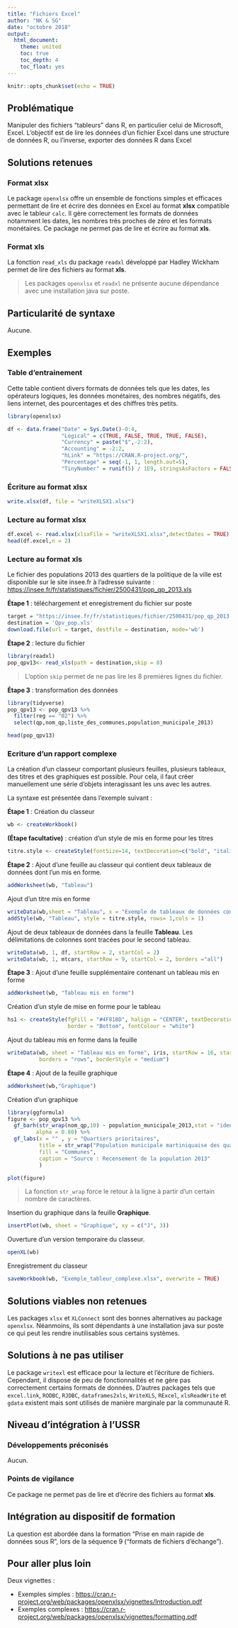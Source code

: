 ---
title: "Fichiers Excel"
author: "NK & SG"
date: "octobre 2018"
output:
  html_document:
    theme: united
    toc: true
    toc_depth: 4
    toc_float: yes
---

```{r setup, include=FALSE}
knitr::opts_chunk$set(echo = TRUE)
```

## Problématique

Manipuler des fichiers "tableurs" dans R, en particulier celui de Microsoft, Excel. L'objectif est de lire les données d'un fichier Excel dans une structure de données R, ou l'inverse, exporter des données R dans Excel

## Solutions retenues

### Format **xlsx**

Le package `openxlsx` offre un ensemble de fonctions simples et efficaces permettant de lire et écrire des données en Excel au format **xlsx** compatible avec le tableur `calc`. Il gère correctement les formats de données notamment les dates, les nombres très proches de zéro et les formats monétaires. Ce package ne permet pas de lire et écrire au format **xls**.

### Format **xls**

La fonction `read_xls` du package `readxl` développé par Hadley Wickham permet de lire des fichiers au format **xls**. 

> Les packages `openxlsx` et `readxl` ne présente aucune dépendance avec une installation java sur poste. 

## Particularité de syntaxe

Aucune. 

## Exemples

### Table d'entrainement

Cette table contient divers formats de données tels que les dates, les opérateurs logiques, les données monétaires, des nombres négatifs, des liens internet, des pourcentages et des chiffres très petits. 

```{r}
library(openxlsx)

df <- data.frame("Date" = Sys.Date()-0:4,
                 "Logical" = c(TRUE, FALSE, TRUE, TRUE, FALSE),
                 "Currency" = paste("$",-2:2),
                 "Accounting" = -2:2,
                 "hLink" = "https://CRAN.R-project.org/",
                 "Percentage" = seq(-1, 1, length.out=5),
                 "TinyNumber" = runif(5) / 1E9, stringsAsFactors = FALSE)
```

### Écriture au format **xlsx**

```{r}
write.xlsx(df, file = "writeXLSX1.xlsx")
```

### Lecture au format **xlsx**

```{r}
df.excel <- read.xlsx(xlsxFile = "writeXLSX1.xlsx",detectDates = TRUE)
head(df.excel,n = 2)
```


### Lecture au format **xls**

Le fichier des populations 2013 des quartiers de la politique de la ville est disponible sur le site insee.fr à l'adresse suivante : <https://insee.fr/fr/statistiques/fichier/2500431/pop_qp_2013.xls>


**Étape 1** : téléchargement et enregistrement du fichier sur poste
```{r}
target = "https://insee.fr/fr/statistiques/fichier/2500431/pop_qp_2013.xls"
destination = 'Qpv_pop.xls'
download.file(url = target, destfile = destination, mode='wb')
```

**Étape 2** : lecture du fichier
```{r}
library(readxl)
pop_qpv13<- read_xls(path = destination,skip = 8)
```

> L'option `skip` permet de ne pas lire les 8 premières lignes du fichier.

**Étape 3** : transformation des données
```{r,message=FALSE,warning=FALSE}
library(tidyverse)
pop_qpv13 <- pop_qpv13 %>% 
  filter(reg == "02") %>% 
  select(qp,nom_qp,liste_des_communes,population_municipale_2013)

head(pop_qpv13)
```


### Ecriture d'un rapport complexe

La création d'un classeur comportant plusieurs feuilles, plusieurs tableaux, des titres et des graphiques est possible. Pour cela, il faut créer manuellement une série d'objets interagissant les uns avec les autres. 

La syntaxe est présentée dans l'exemple suivant : 

**Étape 1** : Création du classeur

```{r}
wb <- createWorkbook()
```

**(Étape facultative)** : création d'un style de mis en forme pour les titres
```{r}
titre.style <- createStyle(fontSize=14, textDecoration=c("bold", "italic"))
```


**Étape 2** : Ajout d'une feuille au classeur qui contient deux tableaux de données dont l'un mis en forme. 

```{r}
addWorksheet(wb, "Tableau")
```


Ajout d'un titre mis en forme
```{r}
writeData(wb,sheet = "Tableau", x = "Exemple de tableaux de données contenant différents types de variables", startRow = 1)
addStyle(wb, "Tableau", style = titre.style, rows= 1,cols = 1)
```


Ajout de deux tableaux de données dans la feuille **Tableau**. Les délimitations de colonnes sont tracées pour le second tableau.

```{r}
writeData(wb, 1, df, startRow = 2, startCol = 2)
writeData(wb, 1, mtcars, startRow = 9, startCol = 2, borders ="all")
```

**Étape 3** : Ajout d'une feuille supplémentaire contenant un tableau mis en forme

```{r}
addWorksheet(wb, "Tableau mis en forme")
```

Création d'un style de mise en forme pour le tableau

```{r}
hs1 <- createStyle(fgFill = "#4F81BD", halign = "CENTER", textDecoration = "Bold",
                   border = "Bottom", fontColour = "white")
```

Ajout du tableau mis en forme dans la feuille

```{r}
writeData(wb, sheet = "Tableau mis en forme", iris, startRow = 16, startCol = 10, headerStyle = hs1,
          borders = "rows", borderStyle = "medium")
```

**Étape 4** : Ajout de la feuille graphique

```{r}
addWorksheet(wb,"Graphique")
```

Création d'un graphique 

```{r,message=FALSE,warning=FALSE}
library(ggformula)
figure <- pop_qpv13 %>%
  gf_barh(str_wrap(nom_qp,10) ~ population_municipale_2013,stat = "identity",fill = ~liste_des_communes ,
         alpha = 0.80) %>%
  gf_labs(x = "" , y = "Quartiers prioritaires",
          title = str_wrap("Population municipale martiniquaise des quartiers la politique de la ville en 2013",40),
          fill = "Communes",
          caption = "Source : Recensement de la population 2013"
          )

plot(figure)
```

> La fonction `str_wrap` force le retour à la ligne à partir d'un certain nombre de caractères.

Insertion du graphique dans la feuille **Graphique**.

```{r}
insertPlot(wb, sheet = "Graphique", xy = c("J", 3))
```

Ouverture d'un version temporaire du classeur. 

```{r,eval=FALSE}
openXL(wb)
```

Enregistrement du classeur

```{r}
saveWorkbook(wb, "Exemple_tableur_complexe.xlsx", overwrite = TRUE)
```


## Solutions viables non retenues

Les packages `xlsx` et `XLConnect` sont des bonnes alternatives au package `openxlsx`. Néanmoins, ils sont dépendants à une installation java sur poste ce qui peut les rendre inutilisables sous certains systèmes.  

## Solutions à ne pas utiliser

Le package `writexl` est efficace pour la lecture et l'écriture de fichiers. Cependant, il dispose de peu de fonctionnalités et ne gère pas correctement certains formats de données. D'autres packages tels que `excel.link`, `RODBC`, `RJDBC`, `dataframes2xls`, `WriteXLS`, `RExcel`, `xlsReadWrite` et `gdata` existent mais sont utilisés de manière marginale par la communauté R. 

## Niveau d'intégration à l'USSR

### Développements préconisés

Aucun.

### Points de vigilance

Ce package ne permet pas de lire et d'écrire des fichiers au format **xls**.


## Intégration au dispositif de formation

La question est abordée dans la formation "Prise en main rapide de données sous R", lors de la séquence 9 ("formats de fichiers d'échange").

## Pour aller plus loin

Deux vignettes :

* Exemples simples : <https://cran.r-project.org/web/packages/openxlsx/vignettes/Introduction.pdf>
* Exemples complexes : <https://cran.r-project.org/web/packages/openxlsx/vignettes/formatting.pdf>


